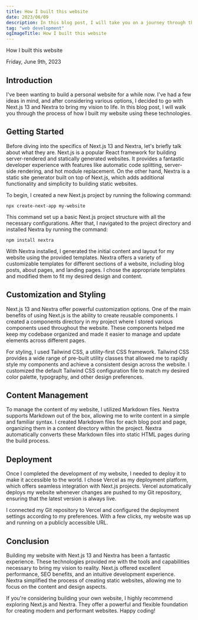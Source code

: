 ```yaml
---
title: How I built this website
date: 2023/06/09
description: In this blog post, I will take you on a journey through the process of building my website using Next.js 13 and Nextra. Discover how I leveraged the features of Next.js, a popular React framework, to create a server-rendered and statically generated website. With the additional functionality and simplicity provided by Nextra, a static site generator built on top of Next.js, I was able to bring my vision to life. From setting up the project and customizing the design using Tailwind CSS, to managing content with Markdown files and incorporating dynamic data fetching, I share the steps I took to create a personalized and visually appealing website. Join me as I explore the seamless deployment process using Vercel and highlight the benefits of Next.js 13 and Nextra in simplifying website development. Whether you're a beginner or an experienced developer, this blog post will inspire and guide you in building your own stunning website.
tag: "web development"
ogImageTitle: How I built this website
---
```


<p className="text-center text-5xl my-20">How I built this website</p>


<Date>Friday, June 9th, 2023</Date>

## Introduction

I've been wanting to build a personal website for a while now. I've had a few ideas in mind, and after considering various options, I decided to go with Next.js 13 and Nextra to bring my vision to life. In this blog post, I will walk you through the process of how I built my website using these technologies.

## Getting Started

Before diving into the specifics of Next.js 13 and Nextra, let's briefly talk about what they are. Next.js is a popular React framework for building server-rendered and statically generated websites. It provides a fantastic developer experience with features like automatic code splitting, server-side rendering, and hot module replacement. On the other hand, Nextra is a static site generator built on top of Next.js, which adds additional functionality and simplicity to building static websites.

To begin, I created a new Next.js project by running the following command:

`npx create-next-app my-website`

This command set up a basic Next.js project structure with all the necessary configurations. After that, I navigated to the project directory and installed Nextra by running the command:

`npm install nextra`

With Nextra installed, I generated the initial content and layout for my website using the provided templates. Nextra offers a variety of customizable templates for different sections of a website, including blog posts, about pages, and landing pages. I chose the appropriate templates and modified them to fit my desired design and content.

## Customization and Styling

Next.js 13 and Nextra offer powerful customization options. One of the main benefits of using Next.js is the ability to create reusable components. I created a components directory in my project where I stored various components used throughout the website. These components helped me keep my codebase organized and made it easier to manage and update elements across different pages.

For styling, I used Tailwind CSS, a utility-first CSS framework. Tailwind CSS provides a wide range of pre-built utility classes that allowed me to rapidly style my components and achieve a consistent design across the website. I customized the default Tailwind CSS configuration file to match my desired color palette, typography, and other design preferences.

## Content Management

To manage the content of my website, I utilized Markdown files. Nextra supports Markdown out of the box, allowing me to write content in a simple and familiar syntax. I created Markdown files for each blog post and page, organizing them in a content directory within the project. Nextra automatically converts these Markdown files into static HTML pages during the build process.

## Deployment

Once I completed the development of my website, I needed to deploy it to make it accessible to the world. I chose Vercel as my deployment platform, which offers seamless integration with Next.js projects. Vercel automatically deploys my website whenever changes are pushed to my Git repository, ensuring that the latest version is always live.

I connected my Git repository to Vercel and configured the deployment settings according to my preferences. With a few clicks, my website was up and running on a publicly accessible URL.

## Conclusion

Building my website with Next.js 13 and Nextra has been a fantastic experience. These technologies provided me with the tools and capabilities necessary to bring my vision to reality. Next.js offered excellent performance, SEO benefits, and an intuitive development experience. Nextra simplified the process of creating static websites, allowing me to focus on the content and design aspects.

If you're considering building your own website, I highly recommend exploring Next.js and Nextra. They offer a powerful and flexible foundation for creating modern and performant websites. Happy coding!
